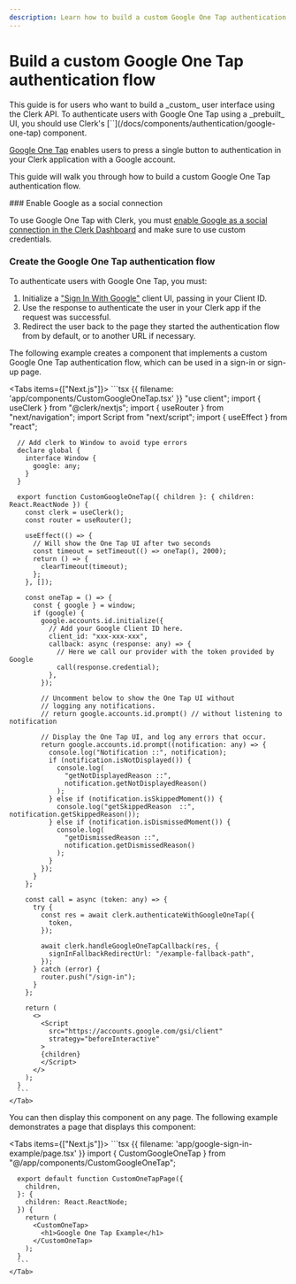 ```yaml
---
description: Learn how to build a custom Google One Tap authentication flow using Clerk's API.
---
```


# Build a custom Google One Tap authentication flow

<Callout type="danger">
  This guide is for users who want to build a _custom_ user interface using the Clerk API. To authenticate users with Google One Tap using a _prebuilt_ UI, you should use Clerk's [`<GoogleOneTap>`](/docs/components/authentication/google-one-tap) component.
</Callout>

[Google One Tap](https://developers.google.com/identity/gsi/web/guides/features) enables users to press a single button to authentication in your Clerk application with a Google account.

This guide will walk you through how to build a custom Google One Tap authentication flow.

<Steps>
  ### Enable Google as a social connection

  To use Google One Tap with Clerk, you must [enable Google as a social connection in the Clerk Dashboard](/docs/authentication/social-connections/google#configuring-google-social-connection) and make sure to use custom credentials.

  ### Create the Google One Tap authentication flow

  To authenticate users with Google One Tap, you must:

  1. Initialize a ["Sign In With Google"](https://developers.google.com/identity/gsi/web/reference/js-reference) client UI, passing in your Client ID.
  1. Use the response to authenticate the user in your Clerk app if the request was successful.
  1. Redirect the user back to the page they started the authentication flow from by default, or to another URL if necessary.

  The following example creates a component that implements a custom Google One Tap authentication flow, which can be used in a sign-in or sign-up page.

  <Tabs items={["Next.js"]}>
    <Tab>
      ```tsx {{ filename: 'app/components/CustomGoogleOneTap.tsx' }}
      "use client";
      import { useClerk } from "@clerk/nextjs";
      import { useRouter } from "next/navigation";
      import Script from "next/script";
      import { useEffect } from "react";

      // Add clerk to Window to avoid type errors
      declare global {
        interface Window {
          google: any;
        }
      }

      export function CustomGoogleOneTap({ children }: { children: React.ReactNode }) {
        const clerk = useClerk();
        const router = useRouter();

        useEffect(() => {
          // Will show the One Tap UI after two seconds
          const timeout = setTimeout(() => oneTap(), 2000);
          return () => {
            clearTimeout(timeout);
          };
        }, []);

        const oneTap = () => {
          const { google } = window;
          if (google) {
            google.accounts.id.initialize({
              // Add your Google Client ID here.
              client_id: "xxx-xxx-xxx",
              callback: async (response: any) => {
                // Here we call our provider with the token provided by Google
                call(response.credential);
              },
            });

            // Uncomment below to show the One Tap UI without
            // logging any notifications.
            // return google.accounts.id.prompt() // without listening to notification

            // Display the One Tap UI, and log any errors that occur.
            return google.accounts.id.prompt((notification: any) => {
              console.log("Notification ::", notification);
              if (notification.isNotDisplayed()) {
                console.log(
                  "getNotDisplayedReason ::",
                  notification.getNotDisplayedReason()
                );
              } else if (notification.isSkippedMoment()) {
                console.log("getSkippedReason  ::", notification.getSkippedReason());
              } else if (notification.isDismissedMoment()) {
                console.log(
                  "getDismissedReason ::",
                  notification.getDismissedReason()
                );
              }
            });
          }
        };

        const call = async (token: any) => {
          try {
            const res = await clerk.authenticateWithGoogleOneTap({
              token,
            });

            await clerk.handleGoogleOneTapCallback(res, {
              signInFallbackRedirectUrl: "/example-fallback-path",
            });
          } catch (error) {
            router.push("/sign-in");
          }
        };

        return (
          <>
            <Script
              src="https://accounts.google.com/gsi/client"
              strategy="beforeInteractive"
            >
            {children}
            </Script>
          </>
        );
      }
      ```
    </Tab>
  </Tabs>

  You can then display this component on any page. The following example demonstrates a page that displays this component:

  <Tabs items={["Next.js"]}>
    <Tab>
      ```tsx {{ filename: 'app/google-sign-in-example/page.tsx' }}
      import { CustomGoogleOneTap } from "@/app/components/CustomGoogleOneTap";

      export default function CustomOneTapPage({
        children,
      }: {
        children: React.ReactNode;
      }) {
        return (
          <CustomOneTap>
            <h1>Google One Tap Example</h1>
          </CustomOneTap>
        );
      }
      ```
    </Tab>
  </Tabs>
</Steps>
